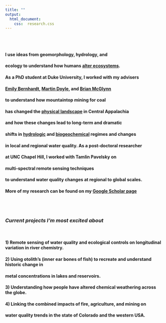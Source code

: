 ```yaml
---
title: ""
output:
  html_document:
    css:  research.css
---
```

<br>
<br>

####  I use ideas from geomorphology, hydrology, and
####  ecology to understand how humans [alter ecosystems](http://www.annualreviews.org/doi/abs/10.1146/annurev-environ-121012-100957).
####  As a PhD student at Duke University, I worked with my advisers
####  [Emily Bernhardt](http://bernhardtlab.weebly.com/), [Martin Doyle](http://sites.nicholas.duke.edu/martindoyle/), and [Brian McGlynn](http://www.mcglynnlab.com/)
####  to understand how mountaintop mining for coal
####  has changed the [physical landscape](http://pubs.acs.org/doi/full/10.1021/acs.est.5b04532) in Central Appalachia
####  and how these changes lead to long-term and dramatic 
####  shifts in [hydrologic](https://pubs.acs.org/doi/abs/10.1021/acs.est.7b02288) and [biogeochemical](https://agupubs.onlinelibrary.wiley.com/doi/10.1029/2017GB005798) regimes and changes
####  in local and regional water quality. As a post-doctoral researcher
####  at UNC Chapel Hill, I worked with Tamlin Pavelsky on
####  multi-spectral remote sensing techniques
####  to understand water quality changes at regional to global scales. 
####  More of my research can be found on my [Google Scholar page](https://scholar.google.com/citations?user=FjuxZdYAAAAJ&hl=en&oi=ao)
 
<br>
<br>

### *Current projects I'm most excited about*

<br>

#### 1) Remote sensing of water quality and ecological controls on longitudinal variation in river chemistry.

#### 2) Using otolith's (inner ear bones of fish) to recreate and understand historic change in 
#### metal concentrations in lakes and reservoirs.

#### 3) Understanding how people have altered chemical weathering across the globe.

#### 4) Linking the combined impacts of fire, agriculture, and mining on
####  water quality trends in the state of Colorado and the western USA. 

